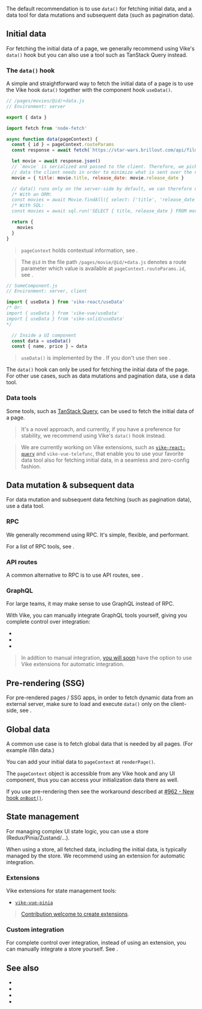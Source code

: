 
The default recommendation is to use `data()` for fetching initial data, and a data tool for data mutations and subsequent data (such as pagination data).


## Initial data

For fetching the initial data of a page, we generally recommend using Vike's `data()` hook but you can also use a tool such as TanStack Query instead.

### The `data()` hook

A simple and straightforward way to fetch the initial data of a page is to use the <Link href="/data">Vike hook `data()`</Link> together with the <Link href="/useData">component hook `useData()`</Link>.

```js
// /pages/movies/@id/+data.js
// Environment: server

export { data }

import fetch from 'node-fetch'

async function data(pageContext) {
  const { id } = pageContext.routeParams
  const response = await fetch(`https://star-wars.brillout.com/api/films/${id}.json`)

  let movie = await response.json()
  // `movie` is serialized and passed to the client. Therefore, we pick only the
  // data the client needs in order to minimize what is sent over the network.
  movie = { title: movie.title, release_date: movie.release_date }

  // data() runs only on the server-side by default, we can therefore use ORM/SQL queries.
  /* With an ORM:
  const movies = await Movie.findAll({ select: ['title', 'release_date'] }) */
  /* With SQL:
  const movies = await sql.run('SELECT { title, release_date } FROM movies;') */

  return {
    movies
  }
}
```

> `pageContext` holds contextual information, see <Link href="/pageContext" />.

> The `@id` in the file path `/pages/movie/@id/+data.js` denotes a route parameter which value is available at `pageContext.routeParams.id`, see <Link href="/routing" />.

```js
// SomeComponent.js
// Environment: server, client

import { useData } from 'vike-react/useData'
/* Or:
import { useData } from 'vike-vue/useData'
import { useData } from 'vike-solid/useData'
*/

  // Inside a UI component
  const data = useData()
  const { name, price } = data
```

> `useData()` is implemented by the <UiFrameworkExtension name />. If you don't use <UiFrameworkExtension name noLink /> then see <Link href="/useData#without-vike-react-vue-solid" doNotInferSectionTitle />.

The `data()` hook can only be used for fetching the initial data of the page. For other use cases, such as data mutations and pagination data, use a data tool.

### Data tools

Some tools, such as [TanStack Query](https://tanstack.com/query), can be used to fetch the initial data of a page.

> It's a novel approach, and currently, if you have a preference for stability, we recommend using Vike's `data()` hook instead.

> We are currently working on <Link href="/extensions">Vike extensions</Link>, such as [`vike-react-query`](https://github.com/vikejs/vike-react/tree/main/packages/vike-react-query) and `vike-vue-telefunc`, that enable you to use your favorite data tool also for fetching initial data, in a seamless and zero-config fashion.


## Data mutation & subsequent data

For data mutation and subsequent data fetching (such as pagination data), use a data tool.

### RPC

We generally recommend using RPC. It's simple, flexible, and performant.

For a list of RPC tools, see <Link href="/RPC" />.

### API routes

A common alternative to RPC is to use API routes, see <Link href="/api-routes" />.

### GraphQL

For large teams, it may make sense to use GraphQL instead of RPC.

With Vike, you can manually integrate GraphQL tools yourself, giving you complete control over integration:

- <Link href="/apollo-graphql" />
- <Link href="/relay" />
- <Link href="/urql" />

> In addtion to manual integration, [you will soon](https://github.com/vikejs/vike/issues/1715) have the option to use <Link href="/extensions">Vike extensions</Link> for automatic integration.


## Pre-rendering (SSG)

For <Link href="/pre-rendering">pre-rendered pages / SSG apps</Link>, in order to fetch dynamic data from an external server, make sure to load and execute `data()` only on the client-side, see <Link href="/data#environment" />.


## Global data

A common use case is to fetch global data that is needed by all pages. (For example i18n data.)

You can <Link href="/pageContext#custom">add your initial data to `pageContext` at `renderPage()`</Link>.

The <Link href="/pageContext">`pageContext` object is accessible from any Vike hook and any UI component</Link>, thus you can access your initialization data there as well.

If you use <Link href="/pre-rendering">pre-rendering</Link> then see the workaround described at [#962 - New hook `onBoot()`](https://github.com/vikejs/vike/issues/962).


## State management

For managing complex UI state logic, you can use a store (Redux/Pinia/Zustand/...).

When using a store, all fetched data, including the initial data, is typically managed by the store. We recommend using an extension for automatic integration.

### Extensions

<Link href="/extensions">Vike extensions</Link> for state management tools:

- [`vike-vue-pinia`](https://github.com/vikejs/vike-vue/tree/main/packages/vike-vue-pinia)

> [Contribution welcome to create extensions](https://github.com/vikejs/vike/issues/1715).

### Custom integration

For complete control over integration, instead of using an extension, you can manually integrate a store yourself. See <Link href="/stores" />.



## See also

- <Link href="/data" />
- <Link href="/useData" />
- <Link href="/RPC" />
- <Link href="/api-routes" />
